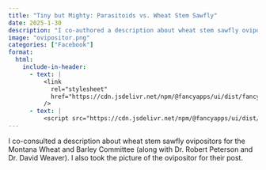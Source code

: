 ```yaml
---
title: "Tiny but Mighty: Parasitoids vs. Wheat Stem Sawfly"
date: 2025-1-30
description: "I co-authored a description about wheat stem sawfly ovipositors for the Montana Wheat and Barley Committee. I also took the picture of the ovipositor for their post."
image: "ovipositor.png"
categories: ["Facebook"]
format:
  html:
    include-in-header: 
      - text: |
          <link
            rel="stylesheet"
            href="https://cdn.jsdelivr.net/npm/@fancyapps/ui/dist/fancybox.css"
          />
      - text: |
          <script src="https://cdn.jsdelivr.net/npm/@fancyapps/ui/dist/fancybox.umd.js"></script>
---
```


I co-consulted a description about wheat stem sawfly ovipositors for the Montana Wheat and Barley Committee (along with Dr. Robert Peterson and Dr. David Weaver). I also took the picture of the ovipositor for their post.

<div id="fb-root"></div>
<script async defer crossorigin="anonymous" 
  src="https://connect.facebook.net/en_US/sdk.js#xfbml=1&version=v19.0"></script>

<div class="fb-post" 
     data-href="https://www.facebook.com/MTwheatbarley/posts/636268242271770?ref=embed_post" 
     data-width="500"></div> 